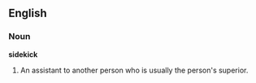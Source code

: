 ==English==
===Noun===
{{wikipedia}}
'''sidekick'''
# An assistant to another person who is usually the person's superior.